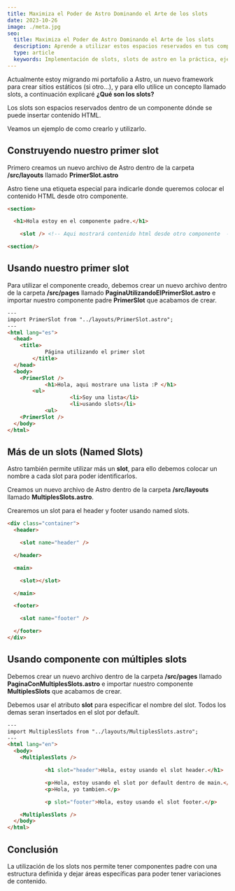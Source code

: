 ```yaml
---
title: Maximiza el Poder de Astro Dominando el Arte de los slots
date: 2023-10-26
image: ./meta.jpg
seo:
  title: Maximiza el Poder de Astro Dominando el Arte de los slots
  description: Aprende a utilizar estos espacios reservados en tus componentes y potencia tu desarrollo web con Astro.
  type: article
  keywords: Implementación de slots, slots de astro en la práctica, ejemplos de slots en proyectos, configuración de slots en astro, personalización de slots en astro
---
```


Actualmente estoy migrando mi portafolio a Astro, un nuevo framework para crear sitios estáticos (si otro…), y para ello utilice un concepto llamado slots, a continuación explicaré **¿Qué son los slots?**

Los slots son espacios reservados dentro de un componente dónde se puede insertar contenido HTML.

Veamos un ejemplo de como crearlo y utilizarlo.

<h2 class="text-xl font-medium mb-4">Construyendo nuestro primer slot</h2>

Primero creamos un nuevo archivo de Astro dentro de la carpeta **/src/layouts**  llamado **PrimerSlot.astro**

Astro tiene una etiqueta especial **<slot />**  para indicarle donde queremos colocar el contenido HTML desde otro componente.

```html
<section>

  <h1>Hola estoy en el componente padre.</h1>

	<slot /> <!-- Aqui mostrará contenido html desde otro componente  -->

<section/>
```

<h2 class="text-xl font-medium mb-4">Usando nuestro primer slot</h2>

Para utilizar el componente creado, debemos crear un nuevo archivo dentro de la carpeta **/src/pages** llamado **PaginaUtilizandoElPrimerSlot.astro** e importar nuestro componente padre **PrimerSlot** que acabamos de crear.

```html
---
import PrimerSlot from "../layouts/PrimerSlot.astro";
---
<html lang="es">
  <head>
    <title>
			Página utilizando el primer slot
		</title>
  </head>
  <body>
    <PrimerSlot />
			<h1>Hola, aqui mostrare una lista :P </h1>
	    <ul>
					<li>Soy una lista</li>
					<li>usando slots</li>
			<ul>
    <PrimerSlot />
  </body>
</html>
```

<h2 class="text-xl font-medium mb-4">Más de un slots (Named Slots)</h2>

Astro también permite utilizar más un **slot**, para ello debemos colocar un nombre a cada slot para poder identificarlos.

Creamos un nuevo archivo de Astro dentro de la carpeta **/src/layouts**  llamado **MultiplesSlots.astro**.

Crearemos un slot para el header y footer usando named slots.

```html
<div class="container">
  <header>

    <slot name="header" />

  </header>

  <main>

    <slot></slot>

  </main>

  <footer>

    <slot name="footer" />

  </footer>
</div>
```

<h2 class="text-xl font-medium mb-4">Usando componente con múltiples slots</h2>

Debemos crear un nuevo archivo dentro de la carpeta **/src/pages** llamado **PaginaConMultiplesSlots.astro** e importar nuestro componente **MultiplesSlots** que acabamos de crear.

Debemos usar el atributo **slot**  para especificar el nombre del slot. Todos los demas seran insertados en el slot por default.

```html
---
import MultiplesSlots from "../layouts/MultiplesSlots.astro";
---
<html lang="en">
  <body>
    <MultiplesSlots />

			<h1 slot="header">Hola, estoy usando el slot header.</h1>

			<p>Hola, estoy usando el slot por default dentro de main.</p>
			<p>Hola, yo tambien.</p>

			<p slot="footer">Hola, estoy usando el slot footer.</p>

    <MultiplesSlots />
  </body>
</html>
```
<h2 class="text-xl font-medium mb-4">Conclusión</h2>

La utilización de los slots nos permite tener componentes padre con una estructura definida y dejar áreas específicas para poder tener variaciones de contenido.
